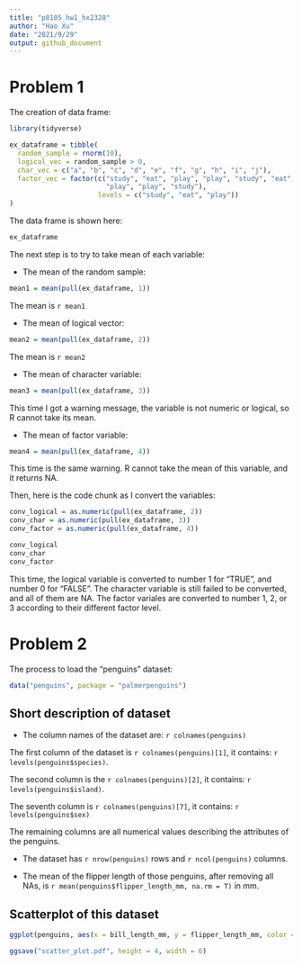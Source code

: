 ```yaml
---
title: "p8105_hw1_hx2328"
author: "Hao Xu"
date: "2021/9/29"
output: github_document
---
```


# Problem 1

The creation of data frame:

```r
library(tidyverse)

ex_dataframe = tibble(
  random_sample = rnorm(10),
  logical_vec = random_sample > 0,
  char_vec = c("a", "b", "c", "d", "e", "f", "g", "h", "i", "j"),
  factor_vec = factor(c("study", "eat", "play", "play", "study", "eat", "eat",
                        "play", "play", "study"), 
                      levels = c("study", "eat", "play"))
)
```

The data frame is shown here:

```r
ex_dataframe
```

The next step is to try to take mean of each variable:

* The mean of the random sample:

```r
mean1 = mean(pull(ex_dataframe, 1))
```

The mean is `r mean1`

* The mean of logical vector:
```r
mean2 = mean(pull(ex_dataframe, 2))
```

The mean is `r mean2`

* The mean of character variable:

```r
mean3 = mean(pull(ex_dataframe, 3))
```

This time I got a warning message, the variable is not numeric or logical, so R cannot take its mean.

* The mean of factor variable:

```r
mean4 = mean(pull(ex_dataframe, 4))
```

This time is the same warning. R cannot take the mean of this variable, and it returns NA.

Then, here is the code chunk as I convert the variables:

```r
conv_logical = as.numeric(pull(ex_dataframe, 2))
conv_char = as.numeric(pull(ex_dataframe, 3))
conv_factor = as.numeric(pull(ex_dataframe, 4))

conv_logical
conv_char
conv_factor
```

This time, the logical variable is converted to number 1 for "TRUE", and number 0 for "FALSE". The character variable is still failed to be converted, and all of them are NA. The factor variales are converted to number 1, 2, or 3 according to their different factor level.


# Problem 2

The process to load the "penguins" dataset:

```r
data("penguins", package = "palmerpenguins")
```

## Short description of dataset

* The column names of the dataset are: `r colnames(penguins)`

The first column of the dataset is `r colnames(penguins)[1]`, it contains: `r levels(penguins$species)`.

The second column is the `r colnames(penguins)[2]`, it contains: `r levels(penguins$island)`.

The seventh column is `r colnames(penguins)[7]`, it contains: `r levels(penguins$sex)`

The remaining columns are all numerical values describing the attributes of the penguins.

* The dataset has `r nrow(penguins)` rows and `r ncol(penguins)` columns.

* The mean of the flipper length of those penguins, after removing all NAs, is `r mean(penguins$flipper_length_mm, na.rm = T)` in mm.

## Scatterplot of this dataset

```r
ggplot(penguins, aes(x = bill_length_mm, y = flipper_length_mm, color = species)) + geom_point()

ggsave("scatter_plot.pdf", height = 4, width = 6)
```

